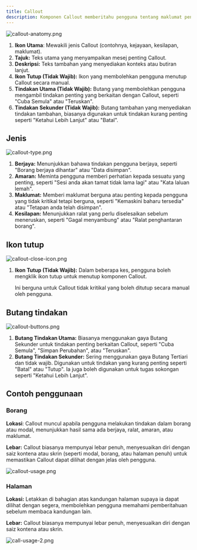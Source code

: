 ```yaml
---
title: Callout
description: Komponen Callout memberitahu pengguna tentang maklumat penting berkaitan tindakan mereka dalam Borang. Callout boleh menunjukkan kejayaan, amaran, kesilapan, atau menyediakan maklumat tambahan bergantung pada konteks dalam borang.
---
```


![callout-anatomy.png](/design/callout-anatomy.png)

1. **Ikon Utama**: Mewakili jenis Callout (contohnya, kejayaan, kesilapan, maklumat).
2. **Tajuk:** Teks utama yang menyampaikan mesej penting Callout.
3. **Deskripsi:** Teks tambahan yang menyediakan konteks atau butiran lanjut.
4. **Ikon Tutup (Tidak Wajib):** Ikon yang membolehkan pengguna menutup Callout secara manual.
5. **Tindakan Utama (Tidak Wajib):** Butang yang membolehkan pengguna mengambil tindakan penting yang berkaitan dengan Callout, seperti "Cuba Semula" atau "Teruskan".
6. **Tindakan Sekunder (Tidak Wajib):** Butang tambahan yang menyediakan tindakan tambahan, biasanya digunakan untuk tindakan kurang penting seperti "Ketahui Lebih Lanjut" atau "Batal".

## Jenis

![callout-type.png](/design/callout-type.png)

1. **Berjaya:** Menunjukkan bahawa tindakan pengguna berjaya, seperti "Borang berjaya dihantar" atau "Data disimpan".
2. **Amaran:** Meminta pengguna memberi perhatian kepada sesuatu yang penting, seperti "Sesi anda akan tamat tidak lama lagi" atau "Kata laluan lemah".
3. **Maklumat:** Memberi maklumat berguna atau penting kepada pengguna yang tidak kritikal tetapi berguna, seperti "Kemaskini baharu tersedia" atau "Tetapan anda telah disimpan".
4. **Kesilapan:** Menunjukkan ralat yang perlu diselesaikan sebelum meneruskan, seperti "Gagal menyambung" atau "Ralat penghantaran borang".

## Ikon tutup

![callout-close-icon.png](/design/callout-close-icon.png)

1. **Ikon Tutup (Tidak Wajib):** Dalam beberapa kes, pengguna boleh mengklik ikon tutup untuk menutup komponen Callout.

   Ini berguna untuk Callout tidak kritikal yang boleh ditutup secara manual oleh pengguna.

## Butang tindakan

![callout-buttons.png](/design/callout-buttons.png)

1. **Butang Tindakan Utama:** Biasanya menggunakan gaya Butang Sekunder untuk tindakan penting berkaitan Callout, seperti "Cuba Semula", "Simpan Perubahan", atau "Teruskan".
2. **Butang Tindakan Sekunder:** Sering menggunakan gaya Butang Tertiari dan tidak wajib. Digunakan untuk tindakan yang kurang penting seperti "Batal" atau "Tutup". Ia juga boleh digunakan untuk tugas sokongan seperti "Ketahui Lebih Lanjut".

## Contoh penggunaan

### Borang

**Lokasi**: Callout muncul apabila pengguna melakukan tindakan dalam borang atau modal, menunjukkan hasil sama ada berjaya, ralat, amaran, atau maklumat.

**Lebar:** Callout biasanya mempunyai lebar penuh, menyesuaikan diri dengan saiz kontena atau skrin (seperti modal, borang, atau halaman penuh) untuk memastikan Callout dapat dilihat dengan jelas oleh pengguna.

![callout-usage.png](/design/callout-usage.png)

### Halaman

**Lokasi:** Letakkan di bahagian atas kandungan halaman supaya ia dapat dilihat dengan segera, membolehkan pengguna memahami pemberitahuan sebelum membaca kandungan lain.

**Lebar:** Callout biasanya mempunyai lebar penuh, menyesuaikan diri dengan saiz kontena atau skrin.

![call-usage-2.png](/design/callout-usage-2.png)
